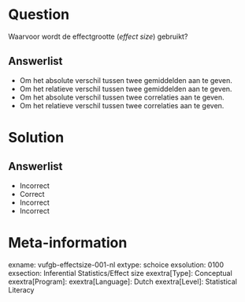 Question
========
  
Waarvoor wordt de effectgrootte (*effect size*) gebruikt?
  
Answerlist
----------
* Om het absolute verschil tussen twee gemiddelden aan te geven. 
* Om het relatieve verschil tussen twee gemiddelden aan te geven.
* Om het absolute verschil tussen twee correlaties aan te geven.
* Om het relatieve verschil tussen twee correlaties aan te geven.


Solution
========

Answerlist
----------
* Incorrect
* Correct
* Incorrect
* Incorrect

Meta-information
================
exname: vufgb-effectsize-001-nl
extype: schoice
exsolution: 0100
exsection: Inferential Statistics/Effect size
exextra[Type]: Conceptual
exextra[Program]: 
exextra[Language]: Dutch
exextra[Level]: Statistical Literacy
